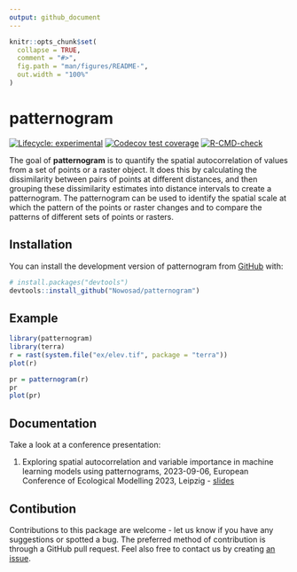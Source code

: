 ```yaml
---
output: github_document
---
```


<!-- README.md is generated from README.Rmd. Please edit that file -->

```r
knitr::opts_chunk$set(
  collapse = TRUE,
  comment = "#>",
  fig.path = "man/figures/README-",
  out.width = "100%"
)
```

# patternogram

<!-- badges: start -->
[![Lifecycle: experimental](https://img.shields.io/badge/lifecycle-experimental-orange.svg)](https://lifecycle.r-lib.org/articles/stages.html#experimental)
[![Codecov test coverage](https://codecov.io/gh/Nowosad/patternogram/branch/main/graph/badge.svg)](https://app.codecov.io/gh/Nowosad/patternogram?branch=main)
[![R-CMD-check](https://github.com/Nowosad/patternogram/actions/workflows/R-CMD-check.yaml/badge.svg)](https://github.com/Nowosad/patternogram/actions/workflows/R-CMD-check.yaml)
<!-- badges: end -->

The goal of **patternogram** is to quantify the spatial autocorrelation of values from a set of points or a raster object. 
It does this by calculating the dissimilarity between pairs of points at different distances, and then grouping these dissimilarity estimates into distance intervals to create a patternogram.
The patternogram can be used to identify the spatial scale at which the pattern of the points or raster changes and to compare the patterns of different sets of points or rasters.

## Installation

You can install the development version of patternogram from [GitHub](https://github.com/) with:

``` r
# install.packages("devtools")
devtools::install_github("Nowosad/patternogram")
```

## Example

```r
library(patternogram)
library(terra)
r = rast(system.file("ex/elev.tif", package = "terra"))
plot(r)
```
```r
pr = patternogram(r)
pr
plot(pr)
```

## Documentation

Take a look at a conference presentation:

1. Exploring spatial autocorrelation and variable importance in machine learning models using patternograms, 2023-09-06, European Conference of Ecological Modelling 2023, Leipzig - [slides](https://jakubnowosad.com/ecem-2023)

## Contibution

Contributions to this package are welcome - let us know if you have any suggestions or spotted a bug.
The preferred method of contribution is through a GitHub pull request.
Feel also free to contact us by creating [an issue](https://github.com/Nowosad/patternogram/issues).